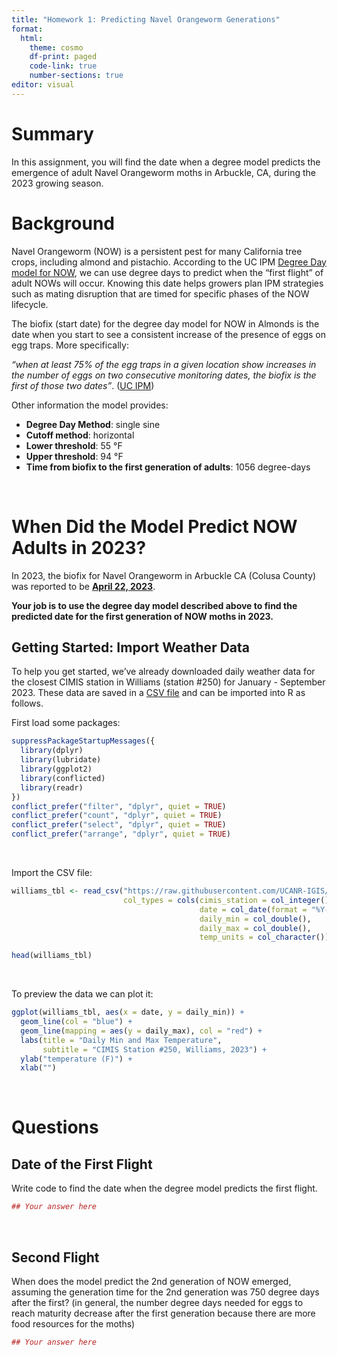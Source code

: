 ```yaml
---
title: "Homework 1: Predicting Navel Orangeworm Generations"
format: 
  html:
    theme: cosmo
    df-print: paged
    code-link: true
    number-sections: true
editor: visual
---
```


# Summary

In this assignment, you will find the date when a degree model predicts the emergence of adult Navel Orangeworm moths in Arbuckle, CA, during the 2023 growing season.

# Background

Navel Orangeworm (NOW) is a persistent pest for many California tree crops, including almond and pistachio. According to the UC IPM [Degree Day model for NOW](https://ipm.ucanr.edu/calludt.cgi/DDMODEL?MODEL=NOW), we can use degree days to predict when the "first flight" of adult NOWs will occur. Knowing this date helps growers plan IPM strategies such as mating disruption that are timed for specific phases of the NOW lifecycle.

The biofix (start date) for the degree day model for NOW in Almonds is the date when you start to see a consistent increase of the presence of eggs on egg traps. More specifically:

::: {.blockquote}
*"when at least 75% of the egg traps in a given location show increases in the number of eggs on two consecutive monitoring dates, the biofix is the first of those two dates"*. ([UC IPM](https://ipm.ucanr.edu/calludt.cgi/DDMODEL?MODEL=NOW&CROP=almonds))
:::

Other information the model provides:

-   **Degree Day Method**: single sine\
-   **Cutoff method**: horizontal\
-   **Lower threshold**: 55 °F
-   **Upper threshold**: 94 °F
-   **Time from biofix to the first generation of adults**: 1056 degree-days

\

# When Did the Model Predict NOW Adults in 2023?

In 2023, the biofix for Navel Orangeworm in Arbuckle CA (Colusa County) was reported to be [**April 22, 2023**](https://www.sacvalleyorchards.com/almonds/insects-mites/navel-orangeworm-biofix-in-a-wet-spring/).

**Your job is to use the degree day model described above to find the predicted date for the first generation of NOW moths in 2023.**

## Getting Started: Import Weather Data

To help you get started, we've already downloaded daily weather data for the closest CIMIS station in Williams (station #250) for January - September 2023. These data are saved in a [CSV file](https://github.com/UCANR-IGIS/degday-shiny-s24/blob/main/exercises/data/williams-cimis-2023.csv) and can be imported into R as follows.

First load some packages:

```r
suppressPackageStartupMessages({
  library(dplyr)
  library(lubridate)
  library(ggplot2)
  library(conflicted)
  library(readr)
})
conflict_prefer("filter", "dplyr", quiet = TRUE)
conflict_prefer("count", "dplyr", quiet = TRUE)
conflict_prefer("select", "dplyr", quiet = TRUE)
conflict_prefer("arrange", "dplyr", quiet = TRUE)
```

\

Import the CSV file:

```r
williams_tbl <- read_csv("https://raw.githubusercontent.com/UCANR-IGIS/degday-shiny-s24/main/exercises/data/williams-cimis-2023.csv",
                         col_types = cols(cimis_station = col_integer(),
                                          date = col_date(format = "%Y-%m-%d"),
                                          daily_min = col_double(),
                                          daily_max = col_double(),
                                          temp_units = col_character())) 

head(williams_tbl)
```

\

To preview the data we can plot it:

```r
ggplot(williams_tbl, aes(x = date, y = daily_min)) + 
  geom_line(col = "blue") + 
  geom_line(mapping = aes(y = daily_max), col = "red") +
  labs(title = "Daily Min and Max Temperature", 
       subtitle = "CIMIS Station #250, Williams, 2023") +
  ylab("temperature (F)") +
  xlab("")
```

\

# Questions

## Date of the First Flight

Write code to find the date when the degree model predicts the first flight.

```r
## Your answer here

```

\

## Second Flight

When does the model predict the 2nd generation of NOW emerged, assuming the generation time for the 2nd generation was 750 degree days after the first? (in general, the number degree days needed for eggs to reach maturity decrease after the first generation because there are more food resources for the moths)

```r
## Your answer here

```


